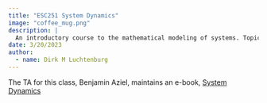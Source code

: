 ```yaml
---
title: "ESC251 System Dynamics"
image: "coffee_mug.png"
description: | 
  An introductory course to the mathematical modeling of systems. Topics include mechanical elements and systems, electric circuits and analogous systems, fluid elements and systems, analysis of systems using transfer functions, state space equations, analog simulation and digital simulation. Also covered are block diagrams, Laplace transforms, and linear system analysis. Computer projects will be assigned that will use MATLAB software.
date: 3/20/2023
author:
  - name: Dirk M Luchtenburg
---
```

The TA for this class, Benjamin Aziel, maintains an e-book, [System Dynamics](https://azielben.quarto.pub/system-dynamics/)